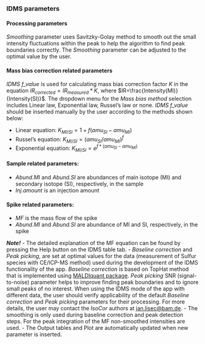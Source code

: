 ### IDMS parameters

#### Processing parameters

*Smoothing* parameter uses Savitzky-Golay method to smooth out the small 
intensity fluctuations within the peak to help the algorithm to find peak 
boundaries correctly. The *Smoothing* parameter can be adjusted to the optimal 
value by the user.

#### Mass bias correction related parameters

*IDMS f_value* is used for calculating mass bias correction factor $K$ in the 
equation $IR_{corrected}=IR_{measured}*K$, where $IR=\frac{Intensity(MI)}{Intensity(SI)}$. 
The dropdown menu for the *Mass bias method* selection includes Linear law, 
Exponential law, Russel's law or none. *IDMS f_value* should be inserted 
manually by the user according to the methods shown below:

- Linear equation: $K_{MI/SI}=1+f(amu_{SI}-amu_{MI})$
- Russel's equation: $K_{MI/SI}=(amu_{SI}/amu_{MI})^f$
- Exponential equation: $K_{MI/SI}=e^{f*(amu_{SI}-amu_{MI})}$

#### Sample related parameters:

- *Abund.MI* and *Abund.SI* are abundances of main isotope (MI) and secondary 
isotope (SI), respectively, in the sample
- *Inj.amount* is an injection amount

#### Spike related parameters:

- *MF* is the mass flow of the spike
- *Abund.MI* and *Abund.SI* are abundance of MI and SI, respectively, in the spike

***Note!***
- The detailed explanation of the MF equation can be found by pressing the Help 
button on the IDMS table tab.
- *Baseline correction* and *Peak picking*, are set at optimal values for the 
data (measurement of Sulfur species with CE/ICP-MS method) used during the 
development of the IDMS functionality of the app. *Baseline correction* is based 
on TopHat method that is implemented using 
<a href="https://academic.oup.com/bioinformatics/article/28/17/2270/246552/" target="_blank" rel="noopener noreferrer">MALDIquant package</a>. *Peak picking* SNR (signal-to-noise) parameter helps to improve finding peak 
boundaries and to ignore small peaks of no interest. When using the IDMS mode of 
the app with different data, the user should verify applicability of the default 
*Baseline correction* and *Peak picking* parameters for their processing. 
For more details, the user may contact the *IsoCor* authors at 
<a href='mailto:jan.lisec@bam.de'>jan.lisec@bam.de</a>.
- The smoothing is only used during baseline correction and peak detection steps. 
For the peak integration of the MF non-smoothed intensities are used.
- The Output tables and Plot are automatically updated when new parameter is inserted.
